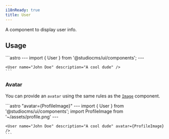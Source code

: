 ```yaml
---
i18nReady: true
title: User
---
```



A component to display user info.

## Usage

<Tabs>
  <TabItem label="Preview">
    <PreviewCard>
      <User name="John Doe" description="A cool dude" />
    </PreviewCard>
  </TabItem>
  <TabItem label="Code">
    ```astro
    ---
    import { User } from '@studiocms/ui/components';
    ---

    <User name="John Doe" description="A cool dude" />
    ```
  </TabItem>
</Tabs>

### Avatar

You can provide an `avatar` using the same rules as the [`Image`](https://docs.astro.build/en/guides/images/#src-required) component.


<Tabs>
  <TabItem label="Preview">
    <PreviewCard>
      <User name="John Doe" description="A cool dude" avatar={Avatar} />
    </PreviewCard>
  </TabItem>
  <TabItem label="Code">
    ```astro "avatar={ProfileImage}"
    ---
    import { User } from '@studiocms/ui/components';
    import ProfileImage from '~/assets/profile.png'
    ---

    <User name="John Doe" description="A cool dude" avatar={ProfileImage} />
    ```
  </TabItem>
</Tabs>

